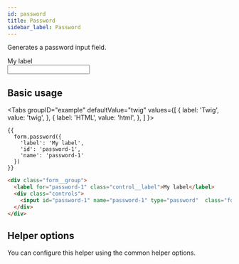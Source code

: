 ```yaml
---
id: password
title: Password
sidebar_label: Password
---
```



Generates a password input field.

<div className="d-example">
  <div className="form__group">
    <label for="password-1" className="control__label">My label</label>
    <div className="controls">
      <input id="password-1" name="password-1" type="password"  className="form__control" />
    </div>
  </div>
</div>

## Basic usage

<Tabs
  groupID="example"
  defaultValue="twig"
  values={[
    { label: 'Twig', value: 'twig', },
    { label: 'HTML', value: 'html', },
  ]
}>
<TabItem value="twig">

```twig
{{
  form.password({
    'label': 'My label',
    'id': 'password-1',
    'name': 'password-1'
  })
}}
```

</TabItem>
<TabItem value="html">

```html
<div class="form__group">
  <label for="password-1" class="control__label">My label</label>
  <div class="controls">
    <input id="password-1" name="password-1" type="password"  class="form__control" />
  </div>
</div>
```

</TabItem>
</Tabs>

## Helper options

You can configure this helper using the common helper options.